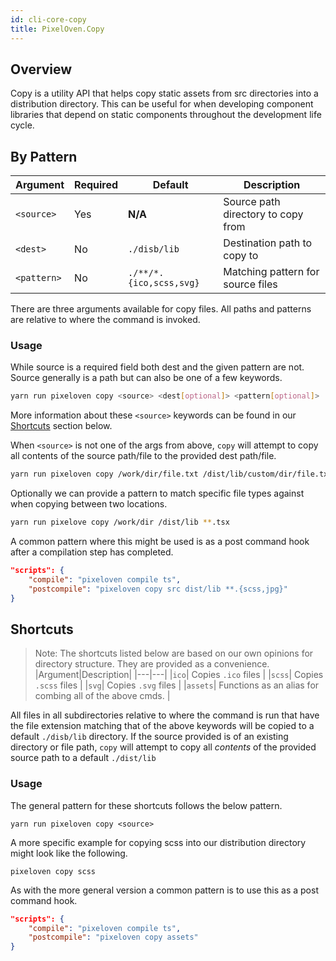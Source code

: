 ```yaml
---
id: cli-core-copy
title: PixelOven.Copy
---
```


## Overview
Copy is a utility API that helps copy static assets from src directories into a distribution directory. This can be useful for when developing component libraries that depend on static components throughout the development life cycle.

## By Pattern
|Argument|Required|Default|Description|
|---|---|---|---|
|`<source>`| Yes | **N/A** | Source path directory to copy from |
|`<dest>`| No | `./disb/lib` | Destination path to copy to |
|`<pattern>`| No | `./**/*.{ico,scss,svg}` | Matching pattern for source files |

There are three arguments available for copy files. All paths and patterns are relative to where the command is invoked.

### Usage
While source is a required field both dest and the given pattern are not. Source generally is a path but can also be one of a few keywords. 
```bash
yarn run pixeloven copy <source> <dest[optional]> <pattern[optional]>
``` 
More information about these `<source>` keywords can be found in our [Shortcuts](#shortcuts) section below.

When `<source>` is not one of the args from above, `copy` will attempt to copy all contents of the source path/file to the provided dest path/file.
```bash
yarn run pixeloven copy /work/dir/file.txt /dist/lib/custom/dir/file.txt
```

Optionally we can provide a pattern to match specific file types against when copying between two locations.
```bash
yarn run pixelove copy /work/dir /dist/lib **.tsx
```
A common pattern where this might be used is as a post command hook after a compilation step has completed.
```json
"scripts": {
    "compile": "pixeloven compile ts",
    "postcompile": "pixeloven copy src dist/lib **.{scss,jpg}"
}
```

## Shortcuts
> Note: The shortcuts listed below are based on our own opinions for directory structure. They are provided as a convenience.
|Argument|Description|
|---|---|
|`ico`| Copies `.ico` files |
|`scss`| Copies `.scss` files |
|`svg`| Copies `.svg` files  |
|`assets`| Functions as an alias for combing all of the above cmds. |

All files in all subdirectories relative to where the command is run that have the file extension matching that of the above keywords will be copied to a default `./disb/lib` directory. If the source provided is of an existing directory or file path, `copy` will attempt to copy all *contents* of the provided source path to a default `./dist/lib` 

### Usage
The general pattern for these shortcuts follows the below pattern.
```
yarn run pixeloven copy <source>
```
A more specific example for copying scss into our distribution directory might look like the following.
```
pixeloven copy scss
```
As with the more general version a common pattern is to use this as a post command hook.
```json
"scripts": {
    "compile": "pixeloven compile ts",
    "postcompile": "pixeloven copy assets"
}
```
